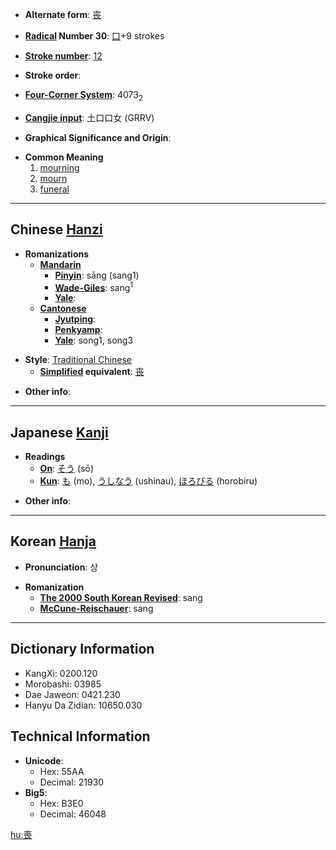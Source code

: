 * '''Alternate form''': [[丧]]

* '''[[Wiktionary:Chinese radical index| Radical]] Number 30''': [[Wiktionary:Chinese radical index 口|口]]+9 strokes

* '''[[Wiktionary:Chinese total strokes index|Stroke number]]''': [[Wiktionary:Chinese total strokes index 12|12]]

* '''Stroke order''': 

* '''[[Wiktionary:Chinese four corner index|Four-Corner System]]''': 4073<sub>2</sub>

* '''[[Wiktionary:Chinese Cangjie index|Cangjie input]]''': 土口口女 (GRRV)

* '''Graphical Significance and Origin''': 

* '''Common Meaning'''
*#[[mourning]]
*# [[mourn]]
*# [[funeral]]

----

== Chinese [[Hanzi]] ==

* '''Romanizations'''
** '''[[Mandarin]]'''
*** '''[[Pinyin]]''': sāng (sang1)
*** '''[[Wade-Giles]]''': sang<sup>1</sup>
*** '''[[Yale]]''': 
** '''[[Cantonese]]'''
*** '''[[Jyutping]]''':
*** '''[[Penkyamp]]''': 
*** '''[[Yale]]''': song1, song3

* '''Style''': [[Traditional Chinese]] 
** '''[[Simplified Chinese|Simplified]] equivalent''': [[丧]]

* '''Other info''': 

----

== Japanese [[Kanji]] ==

* '''Readings'''
** '''[[On]]''': [[そう]] (sō)
** '''[[Kun]]''': [[も]] (mo), [[うしなう]] (ushinau), [[ほろびる]] (horobiru)

* '''Other info''':  

----

== Korean [[Hanja]] ==

* '''Pronunciation''': 상

* '''Romanization'''
** '''[[The 2000 South Korean Revised Romanization|The 2000 South Korean Revised]]''': sang
** '''[[McCune-Reischauer]]''': sang

----

== Dictionary Information ==

* KangXi: 0200.120
* Morobashi: 03985
* Dae Jaweon: 0421.230
* Hanyu Da Zidian: 10650.030

== Technical Information ==

* '''Unicode''':
** Hex: 55AA
** Decimal: 21930
* '''Big5''':
** Hex: B3E0
** Decimal: 46048

[[hu:喪]]